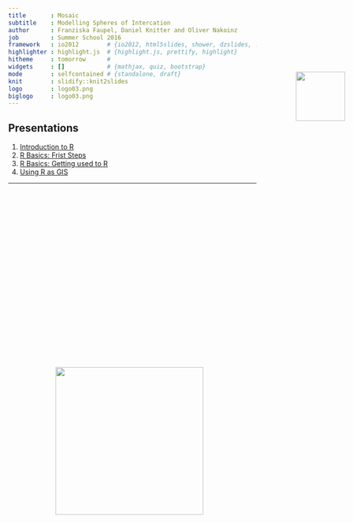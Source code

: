 ```yaml
---
title       : Mosaic 
subtitle    : Modelling Spheres of Intercation
author      : Franziska Faupel, Daniel Knitter and Oliver Nakoinz
job         : Summer School 2016
framework   : io2012        # {io2012, html5slides, shower, dzslides, ...}
highlighter : highlight.js  # {highlight.js, prettify, highlight}
hitheme     : tomorrow      # 
widgets     : []            # {mathjax, quiz, bootstrap}
mode        : selfcontained # {standalone, draft}
knit        : slidify::knit2slides
logo        : logo03.png
biglogo     : logo03.png
---
```


<style type="text/css">
body {background:grey transparent;
}
</style>

<style>
strong {
  font-weight: bold;
}
</style>

## Presentations

1. [Introduction to R](01-introduction/index.html)
2. [R Basics: Frist Steps](02-R_basics01/index.html)
3. [R Basics: Getting used to R](03-R_basics02/index.html)
4. [Using R as GIS](04-R_GIS/index.html)

<a class="btn btn-primary btn-large" href='https://isaakiel.github.io/index.html'>
 <img  height="100" width="100" style='position:absolute;top:5%;right:5%' src='assets/img/ISAAK.png' />
 
</a>

---

<a class="btn btn-primary btn-large" href='https://isaakiel.github.io/index.html'>
 <img  height="300" width="300" style='position:absolute;top:20%;right:35%' src='assets/img/ISAAK.png' />
 
</a>
